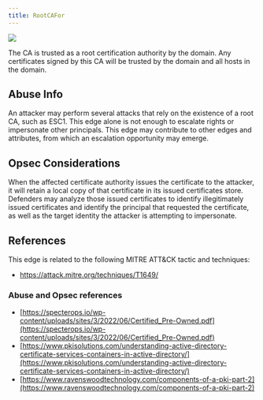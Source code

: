 ```yaml
---
title: RootCAFor
---
```


<Frame>
  <img src="/assets/image-2-1.png"/>
</Frame>


The CA is trusted as a root certification authority by the domain. Any certificates signed by this CA
will be trusted by the domain and all hosts in the domain.

Abuse Info[](#h_01HPHZJSTFS46D4BFVYAB25KTE)
-------------------------------------------

An attacker may perform several attacks that rely on the existence of a root CA, such as ESC1. This edge
alone is not enough to escalate rights or impersonate other principals. This edge may contribute to other
edges and attributes, from which an escalation opportunity may emerge.

Opsec Considerations[](#heading-2)
----------------------------------

When the affected certificate authority issues the certificate to the attacker, it will retain a local copy of that certificate in its issued certificates store. Defenders may analyze those issued certificates to identify illegitimately issued certificates and identify the principal that requested the certificate, as well as the target identity the attacker is attempting to impersonate.

References[](#heading-3)
------------------------

This edge is related to the following MITRE ATT&CK tactic and techniques:

* https://attack.mitre.org/techniques/T1649/

### Abuse and Opsec references

* [https://specterops.io/wp-content/uploads/sites/3/2022/06/Certified_Pre-Owned.pdf](https://specterops.io/wp-content/uploads/sites/3/2022/06/Certified_Pre-Owned.pdf)
* [https://www.pkisolutions.com/understanding-active-directory-certificate-services-containers-in-active-directory/](https://www.pkisolutions.com/understanding-active-directory-certificate-services-containers-in-active-directory/)
* [https://www.ravenswoodtechnology.com/components-of-a-pki-part-2](https://www.ravenswoodtechnology.com/components-of-a-pki-part-2)

